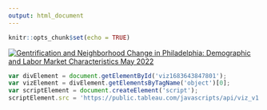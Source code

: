 ```yaml
---
output: html_document
---
```


```r
knitr::opts_chunk$set(echo = TRUE)
```


<div class='tableauPlaceholder' id='viz1683643847801' style='position: relative'><noscript><a href='#'><img alt=' Gentrification and Neighborhood Change in Philadelphia:  Demographic and Labor Market Characteristics   May 2022 ' src='https:&#47;&#47;public.tableau.com&#47;static&#47;images&#47;Ge&#47;GentrificationinPhiladelphia&#47;EmploymentGentrificationinPhiladelphia&#47;1_rss.png' style='border: none' /></a></noscript><object class='tableauViz'  style='display:none;'><param name='host_url' value='https%3A%2F%2Fpublic.tableau.com%2F' /> <param name='embed_code_version' value='3' /> <param name='site_root' value='' /><param name='name' value='GentrificationinPhiladelphia&#47;EmploymentGentrificationinPhiladelphia' /><param name='tabs' value='no' /><param name='toolbar' value='yes' /><param name='static_image' value='https:&#47;&#47;public.tableau.com&#47;static&#47;images&#47;Ge&#47;GentrificationinPhiladelphia&#47;EmploymentGentrificationinPhiladelphia&#47;1.png' /> <param name='animate_transition' value='yes' /><param name='display_static_image' value='yes' /><param name='display_spinner' value='yes' /><param name='display_overlay' value='yes' /><param name='display_count' value='yes' /><param name='language' value='en-US' /></object></div>               

```js
var divElement = document.getElementById('viz1683643847801');                    
var vizElement = divElement.getElementsByTagName('object')[0];                    vizElement.style.width='1100px';vizElement.style.height='1027px';                    
var scriptElement = document.createElement('script');                    
scriptElement.src = 'https://public.tableau.com/javascripts/api/viz_v1.js';                    vizElement.parentNode.insertBefore(scriptElement, vizElement);          
```

